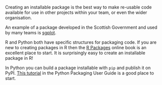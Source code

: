 <!--Re-usable components are packaged-->
Creating an installable package is the best way to make re-usable code available for use in other projects within your team, or even the wider organisation.

An example of a package developed in the Scottish Government and used by many teams is [sgplot](https://scotgovanalysis.github.io/sgplot/).

R and Python both have specific structures for packaging code. If you are new to creating packages in R then the [R Packages](https://r-pkgs.org/) online book is an excellent place to start. It is surprisingly easy to create an installable package in R!

In Python you can build a package installable with `pip` and publish it on PyPI. [This tutorial](https://packaging.python.org/en/latest/tutorials/packaging-projects/) in the Python Packaging User Guide is a good place to start.

